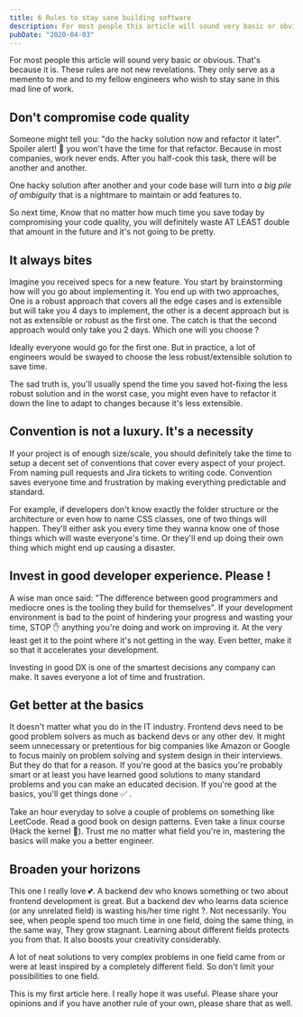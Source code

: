 ```yaml
---
title: 6 Rules to stay sane building software
description: For most people this article will sound very basic or obvious. That's because it is. These rules are not new revelations. They only serve as a memento to me and to my fellow engineers who wish to stay sane in this mad line of work.
pubDate: "2020-04-03"
---
```


For most people this article will sound very basic or obvious. That's because it is. These rules are not new revelations. They only serve as a memento to me and to my fellow engineers who wish to stay sane in this mad line of work.

## Don't compromise code quality

Someone might tell you: "do the hacky solution now and refactor it later". Spoiler alert! 🚨 you won't have the time for that refactor. Because in most companies, work never ends. After you half-cook this task, there will be another and another.

One hacky solution after another and your code base will turn into _a big pile of ambiguity_ that is a nightmare to maintain or add features to.

So next time, Know that no matter how much time you save today by compromising your code quality, you will definitely waste AT LEAST double that amount in the future and it's not going to be pretty.

## It always bites

Imagine you received specs for a new feature. You start by brainstorming how will you go about implementing it. You end up with two approaches, One is a robust approach that covers all the edge cases and is extensible but will take you 4 days to implement, the other is a decent approach but is not as extensible or robust as the first one. The catch is that the second approach would only take you 2 days. Which one will you choose ?

Ideally everyone would go for the first one. But in practice, a lot of engineers would be swayed to choose the less robust/extensible solution to save time.

The sad truth is, you'll usually spend the time you saved hot-fixing the less robust solution and in the worst case, you might even have to refactor it down the line to adapt to changes because it's less extensible.

## Convention is not a luxury. It's a necessity

If your project is of enough size/scale, you should definitely take the time to setup a decent set of conventions that cover every aspect of your project. From naming pull requests and Jira tickets to writing code. Convention saves everyone time and frustration by making everything predictable and standard.

For example, if developers don't know exactly the folder structure or the architecture or even how to name CSS classes, one of two things will happen. They'll either ask you every time they wanna know one of those things which will waste everyone's time. Or they'll end up doing their own thing which might end up causing a disaster.

## Invest in good developer experience. Please !

A wise man once said: "The difference between good programmers and mediocre ones is the tooling they build for themselves". If your development environment is bad to the point of hindering your progress and wasting your time, STOP ✋ anything you're doing and work on improving it. At the very least get it to the point where it's not getting in the way. Even better, make it so that it accelerates your development.

Investing in good DX is one of the smartest decisions any company can make. It saves everyone a lot of time and frustration.

## Get better at the basics

It doesn't matter what you do in the IT industry. Frontend devs need to be good problem solvers as much as backend devs or any other dev. It might seem unnecessary or pretentious for big companies like Amazon or Google to focus mainly on problem solving and system design in their interviews. But they do that for a reason. If you're good at the basics you're probably smart or at least you have learned good solutions to many standard problems and you can make an educated decision. If you're good at the basics, you'll get things done ✅ .

Take an hour everyday to solve a couple of problems on something like LeetCode. Read a good book on design patterns. Even take a linux course (Hack the kernel 💪). Trust me no matter what field you're in, mastering the basics will make you a better engineer.

## Broaden your horizons

This one I really love 💕. A backend dev who knows something or two about frontend development is great. But a backend dev who learns data science (or any unrelated field) is wasting his/her time right ?. Not necessarily. You see, when people spend too much time in one field, doing the same thing, in the same way, They grow stagnant. Learning about different fields protects you from that. It also boosts your creativity considerably.

A lot of neat solutions to very complex problems in one field came from or were at least inspired by a completely different field. So don't limit your possibilities to one field.

This is my first article here. I really hope it was useful. Please share your opinions and if you have another rule of your own, please share that as well.
